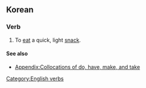==Korean==

===Verb===
{{en-verb|inf=to [[take]] a [[bite]]|takes a bite|taking a bite|took a bite|taken a bite}}

# {{idiom}} To [[eat]] a quick, light [[snack]].

====See also====
*[[Appendix:Collocations of do, have, make, and take]]

[[Category:English verbs]]